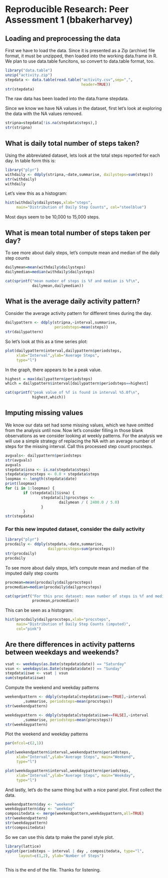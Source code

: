 Reproducible Research: Peer Assessment 1 (bbakerharvey)
=======================================================

## Loading and preprocessing the data
First we have to load the data.  Since it is presented as a 
Zip (archive) file format, it must be unzipped, then loaded
into the working data.frame in R.  We plan to use data.table
funcitons, so convert to data.table format, too.

```r
library("data.table")
unzip("activity.zip")
stepdata <- data.table(read.table("activity.csv",sep=",",
                                  header=TRUE))
str(stepdata)
```
The raw data has been loaded into the data.frame stepdata.

Since we know we have NA values in the dataset, first let's look
at exploring the data with the NA values removed.

```r
stripna=stepdata[!is.na(stepdata$steps),]
str(stripna)
```
## What is daily total number of steps taken?

Using the abbreviated dataset, lets look at the total steps
reported for each day.  In table form this is:

```r
library("plyr")
withdaily <- ddply(stripna,~date,summarise, dailysteps=sum(steps))
str(withdaily)
withdaily
```

Let's view this as a histogram:
```r
hist(withdaily$dailysteps,xlab="steps",
     main="Distribution of Daily Step Counts", col="steelblue")
```

Most days seem to be 10,000 to 15,000 steps.

## What is mean total number of steps taken per day?

To see more about daily steps, let's compute mean and median
of the daily step counts

```r
dailymean=mean(withdaily$dailysteps)
dailymedian=median(withdaily$dailysteps)

cat(sprintf("mean number of steps is %f and median is %f\n",
            dailymean,dailymedian))

```


## What is the average daily activity pattern?

Consider the average activity pattern for different times during the day.  

```r
dailypattern <- ddply(stripna,~interval,summarise, 
                      periodsteps=mean(steps))
str(dailypattern)
```
So let's look at this as a time series plot:

```r
plot(dailypattern$interval,dailypattern$periodsteps,
     xlab="Interval",ylab="Average Steps",
     type="l")
```

In the graph, there appears to be a peak value.

```r
highest = max(dailypattern$periodsteps)
which = dailypattern$interval[dailypattern$periodsteps==highest]

cat(sprintf("peak value of %f is found in interval %5.0f\n",
            highest,which))
```


## Imputing missing values

We know our data set had some missing values, which we have
omitted from the analysis until now.  Now let's consider
filling in those blank observations as we consider looking
at weekly patterns.  For the analysis we will use a simple
strategy of replacing the NA with an average number of
steps for the missing interval.  Call this processed step count
procsteps.

```r
avgvals<- dailypattern$periodsteps
str(avgvals)
avgvals
stepdata$isna <- is.na(stepdata$steps)
stepdata$procsteps <- 0.0 + stepdata$steps
loopmax <- length(stepdata$date)
print(loopmax)
for (i in 1:loopmax) {
        if (stepdata[i]$isna) {
                stepdata[i]$procsteps <- 
                        dailymean / ( 2400.0 / 5.0)
                }
        }
str(stepdata)

```

### For this new imputed dataset, consider the daily activity
```r
library("plyr")
procdaily <- ddply(stepdata,~date,summarise,
                   dailyprocsteps=sum(procsteps))
str(procdaily)
procdaily
```

To see more about daily steps, let's compute mean and median
of the imputed daily step counts

```r
procmean=mean(procdaily$dailyprocsteps)
procmedian=median(procdaily$dailyprocsteps)

cat(sprintf("For this proc dataset: mean number of steps is %f and median is %f\n",
            procmean,procmedian))

```

This can be seen as a histogram:
```r
hist(procdaily$dailyprocsteps,xlab="procsteps",
     main="Distribution of Daily Step Counts (imputed)", 
     col="pink")
```


## Are there differences in activity patterns between weekdays and weekends?

```r
vsat <- weekdays(as.Date(stepdata$date)) == "Saturday"
vsun <- weekdays(as.Date(stepdata$date)) == "Sunday"
stepdata$iswe <- vsat | vsun
sum(stepdata$iswe)
```
Compute the weekend and weekday patterns
```r
weekendpattern <- ddply(stepdata[stepdata$iswe==TRUE],~interval
        ,summarise, periodsteps=mean(procsteps))
str(weekendpattern)

weekdaypattern <- ddply(stepdata[stepdata$iswe==FALSE],~interval
        ,summarise, periodsteps=mean(procsteps))
str(weekdaypattern)
```
Plot the weekend and weekday patterns
```r
par(mfcol=c(2,1))

plot(weekendpattern$interval,weekendpattern$periodsteps,
     xlab="Interval",ylab="Average Steps", main="Weekend",
     type="l")

plot(weekdaypattern$interval,weekdaypattern$periodsteps,
     xlab="Interval",ylab="Average Steps", main="Weekday",
     type="l")

```   
  
  And lastly, let's do the same thing but with a nice panel plot. First collect the data.
  
  ```r
  weekendpattern$day <- "weekend"
  weekdaypattern$day <- "weekday"
  compositedata <- merge(weekendpattern,weekdaypattern,all=TRUE)
  str(weekendpattern)
  str(weekdaypattern)
  str(compositedata)
  ```
  
  So we can use this data tp make the panel style plot.
  
  ```r
  library(lattice)
  xyplot(periodsteps ~ interval | day , compositedata, type="l",
        layout=c(1,2), ylab="Number of Steps")
     
  ```

This is the end of the file.  Thanks for listening.
